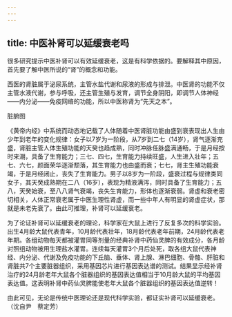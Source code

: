 ```yaml
---
---
---
```

title: 中医补肾可以延缓衰老吗
---




很多研究提示中医补肾可以有效延缓衰老，这是有科学依据的。要解释其中原因，首先要了解中医所说的“肾”的概念和功能。

西医的肾脏属于泌尿系统，主管水盐代谢和尿液的形成与排泄。中医肾的功能不仅主管水液代谢，参与呼吸，还主管生殖与发育，调节全身阴阳，即调节人体神经——内分泌——免疫网络的功能，所以中医称肾为“先天之本”。

脏腑图



《黄帝内经》中系统而动态地记载了人体随着中医肾脏功能由盛到衰表现出人生由少年到老年的变化规律：女子以7岁为一阶段，从7岁到二七（14岁），肾气逐渐充盛，肾脏主管人体生殖功能的天癸也趋成熟，同时冲脉任脉盛满通畅，于是月经按时来潮，具备了生育能力；三七、四七，生育能力持续旺盛，人生进入壮年；五七、六七，颜面荣华逐渐颓落，其生育能力也由盛而衰；七七，肾主生殖功能衰竭，于是月经闭止，丧失了生育能力。男子以8岁为一阶段，盛衰过程与规律类同女子，其天癸成熟期在二八（16岁），表现为精液满泻，同时具备了生育能力；五八，天癸始衰，至八八肾气衰竭，丧失生育能力，形体也逐渐衰弱。肾虚和衰老密切相关，人体正常衰老属于中医生理性肾虚，而一些中年人有明显的肾虚症状，那就是未老先衰了。由此可推理，补肾可以延缓衰老。

为了论证补肾可以延缓衰老的理论，科学家在大鼠上进行了反复多次的科学实验。出生4月龄大鼠代表青年，10月龄代表壮年，18月龄代表老年前期，24月龄代表老年期。各组动物每天都被灌胃同等剂量的经典补肾中药仙灵脾的有效成分，各月龄对照组动物被用生理盐水灌胃。连续每天灌胃3个月后处死，取各组大鼠代表神经、内分泌、代谢及免疫功能的下丘脑、垂体、肾上腺、淋巴细胞、骨骼、肝脏和肾脏共7个主要脏器组织，采用基因芯片进行基因表达谱的测试。结果显示经补肾治疗的24月龄老年大鼠各个脏器组织的基因表达值相当于10月龄大鼠的平均基因表达值。这表明补肾中药仙灵脾能使老年大鼠各个脏器组织的基因表达值逆转！

由此可见，无论是传统中医理论还是现代科学实验，都证实补肾可以延缓衰老。（沈自尹　蔡定芳）
